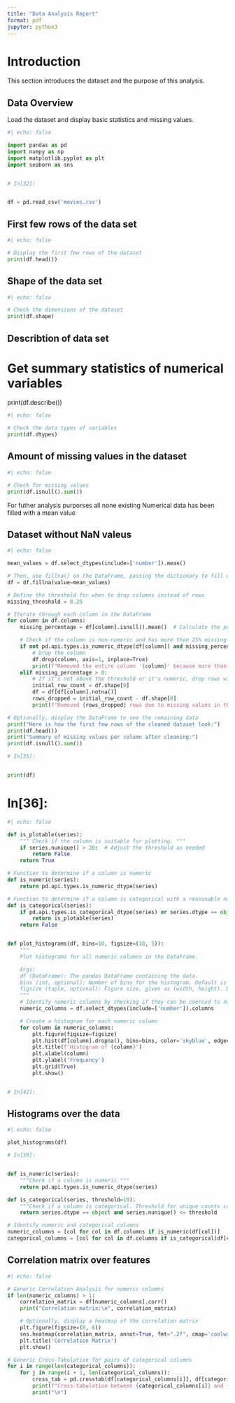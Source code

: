 ```yaml
---
title: "Data Analysis Report"
format: pdf
jupyter: python3
---
```


# Introduction

This section introduces the dataset and the purpose of this analysis.

## Data Overview

Load the dataset and display basic statistics and missing values.

```python
#| echo: false

import pandas as pd
import numpy as np
import matplotlib.pyplot as plt
import seaborn as sns


# In[32]:


df = pd.read_csv('movies.csv')


```
## First few rows of the data set

```python
#| echo: false

# Display the first few rows of the dataset
print(df.head())
```

## Shape of the data set
```python
#| echo: false

# Check the dimensions of the dataset
print(df.shape)

```

## Describtion of data set


# Get summary statistics of numerical variables
print(df.describe())
```python
#| echo: false

# Check the data types of variables
print(df.dtypes)
```

## Amount of missing values in the dataset
```python
#| echo: false

# Check for missing values
print(df.isnull().sum())
```

For futher analysis purporses all none existing Numerical data has been filled with a mean value 

## Dataset without NaN valeus 


```python
#| echo: false

mean_values = df.select_dtypes(include=['number']).mean()

# Then, use fillna() on the DataFrame, passing the dictionary to fill each column with its respective mean
df = df.fillna(value=mean_values)

# Define the threshold for when to drop columns instead of rows
missing_threshold = 0.25

# Iterate through each column in the DataFrame
for column in df.columns:
    missing_percentage = df[column].isnull().mean()  # Calculate the percentage of missing values

    # Check if the column is non-numeric and has more than 25% missing values
    if not pd.api.types.is_numeric_dtype(df[column]) and missing_percentage > missing_threshold:
        # Drop the column
        df.drop(column, axis=1, inplace=True)
        print(f"Removed the entire column '{column}' because more than 25% of its values were missing.")
    elif missing_percentage > 0:
        # If it's not above the threshold or it's numeric, drop rows with missing values in this column
        initial_row_count = df.shape[0]
        df = df[df[column].notna()]
        rows_dropped = initial_row_count - df.shape[0]
        print(f"Removed {rows_dropped} rows due to missing values in the '{column}' column.")

# Optionally, display the DataFrame to see the remaining data
print("Here is how the first few rows of the cleaned dataset look:")
print(df.head())
print("Summary of missing values per column after cleaning:")
print(df.isnull().sum())

# In[35]:


print(df)
```

# In[36]:
```python
#| echo: false

def is_plotable(series):
    """ Check if the column is suitable for plotting. """
    if series.nunique() > 20:  # Adjust the threshold as needed
        return False
    return True

# Function to determine if a column is numeric
def is_numeric(series):
    return pd.api.types.is_numeric_dtype(series)

# Function to determine if a column is categorical with a reasonable number of unique values
def is_categorical(series):
    if pd.api.types.is_categorical_dtype(series) or series.dtype == object:
        return is_plotable(series)
    return False


def plot_histograms(df, bins=10, figsize=(10, 5)):
    """
    Plot histograms for all numeric columns in the DataFrame.

    Args:
    df (DataFrame): The pandas DataFrame containing the data.
    bins (int, optional): Number of bins for the histogram. Default is 10.
    figsize (tuple, optional): Figure size, given as (width, height). Default is (10, 5).
    """
    # Identify numeric columns by checking if they can be coerced to numeric types
    numeric_columns = df.select_dtypes(include=['number']).columns

    # Create a histogram for each numeric column
    for column in numeric_columns:
        plt.figure(figsize=figsize)
        plt.hist(df[column].dropna(), bins=bins, color='skyblue', edgecolor='black')  # Drop NA values for plotting
        plt.title(f'Histogram of {column}')
        plt.xlabel(column)
        plt.ylabel('Frequency')
        plt.grid(True)
        plt.show()


# In[42]:
```

## Histograms over the data
```python
#| echo: false

plot_histograms(df)

# In[39]:


def is_numeric(series):
    """Check if a column is numeric."""
    return pd.api.types.is_numeric_dtype(series)

def is_categorical(series, threshold=10):
    """Check if a column is categorical. Threshold for unique counts can be adjusted."""
    return series.dtype == object and series.nunique() <= threshold

# Identify numeric and categorical columns
numeric_columns = [col for col in df.columns if is_numeric(df[col])]
categorical_columns = [col for col in df.columns if is_categorical(df[col])]
```
## Correlation matrix over features
```python
#| echo: false

# Generic Correlation Analysis for numeric columns
if len(numeric_columns) > 1:
    correlation_matrix = df[numeric_columns].corr()
    print("Correlation matrix:\n", correlation_matrix)

    # Optionally, display a heatmap of the correlation matrix
    plt.figure(figsize=(8, 6))
    sns.heatmap(correlation_matrix, annot=True, fmt=".2f", cmap='coolwarm')
    plt.title('Correlation Matrix')
    plt.show()

# Generic Cross-Tabulation for pairs of categorical columns
for i in range(len(categorical_columns)):
    for j in range(i + 1, len(categorical_columns)):
        cross_tab = pd.crosstab(df[categorical_columns[i]], df[categorical_columns[j]])
        print(f"Cross-tabulation between {categorical_columns[i]} and {categorical_columns[j]}:\n", cross_tab)
        print("\n")



```